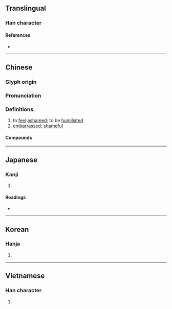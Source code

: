 {{character info/new}}
{{also|惭}}
==Translingual==

===Han character===
{{Han char|rn=61|rad=心|as=11|sn=14|four=92021|canj=PJJL|ids=⿰忄斬}}
====References====
* {{Han ref|kx=0398.400|dkj=11096|dj=0738.050|hdz=42344.200|uh=615A|ud=24922|bh=BA46|bd=47686}}

----

==Chinese==
{{zh-forms|s=惭}}

===Glyph origin===
{{Han etym}}

===Pronunciation===
{{zh-pron
|m=cán
|c=caam4
|mn=chhâm/twv:chhân
|mc=y
|oc=y
|cat=
}}

===Definitions===
{{zh-hanzi}}

# to [[feel]] [[ashamed]]; to be [[humiliated]]
# [[embarrassed]]; [[shameful]]

====Compounds====
{{zh-der|慚惶|慚皺|慚感|大言不慚|慚赧|慚色|慚沮|慚愧無地|慚悚|慚恩|慚恨|慚恧|慚怍|慚德|慚愧|慚鳧企鶴|滿面羞慚|林慚澗愧|燕妒鶯慚|羞慚|自慚形穢|衾影無慚}}

----

==Japanese==

===Kanji===
{{ja-kanji|grade=|rs=心11}}

# {{defn|lang=ja|sort=心11}}

====Readings====
* {{ja-readings|goon=ざん<ざん<ざむ|kanon=さん<さん<さむ|kun=はじ-, はじ-る}}

----

==Korean==

===Hanja===
{{ko-hanja|hangeul=참|eumhun=|rv=cham|mr=ch'am|y=cham}}

# {{defn|lang=ko|sort=心11}}

----

==Vietnamese==

===Han character===
{{vi-hantu|[[tàm]], [[tuồm]], [[tam]], [[tom]], [[tùm]]|rs=心11}}

# {{defn|lang=vi|sort=心11}}